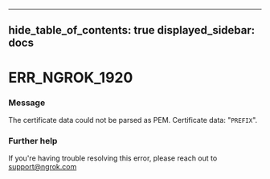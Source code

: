 

---
hide_table_of_contents: true
displayed_sidebar: docs
---


# ERR_NGROK_1920

### Message
The certificate data could not be parsed as PEM. Certificate data: "`PREFIX`".

<ErrorDetails error="err_ngrok_1920" />



### Further help
If you're having trouble resolving this error, please reach out to [support@ngrok.com](mailto:support@ngrok.com?subject=Help%20with%20ERR_NGROK_1920)


